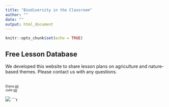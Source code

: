 ```yaml
---
title: "Biodiversity in the Classroom"
author: ""
date: ""
output: html_document
---
```


```r
knitr::opts_chunk$set(echo = TRUE)
```

##  Free Lesson Database <br>
We developed this website to share lesson plans on agriculture and nature-based themes. Please contact us with any questions.

<br>
<font size = "1"> Diana  [git](https://github.com/dianaobregonc)<br>
Julie  [git](https://github.com/j-k-davis)<br> </font>


![](julie_files/ns_park.jpeg)
```r

